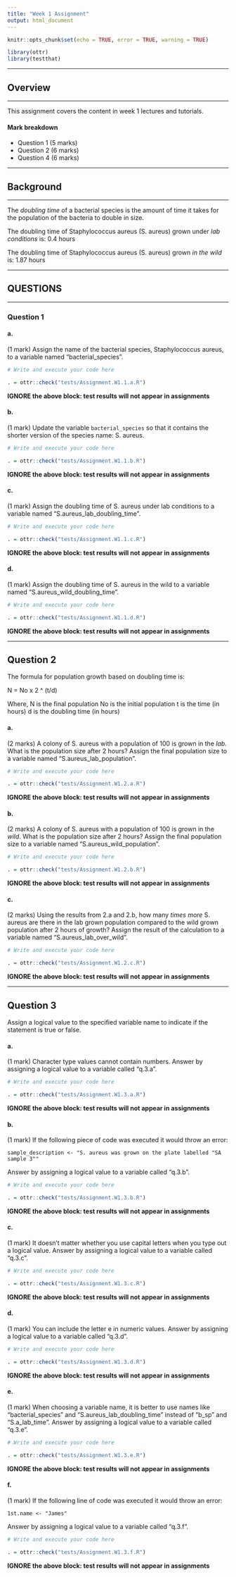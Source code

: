 ```yaml
---
title: "Week 1 Assignment"
output: html_document
---
```


```r
knitr::opts_chunk$set(echo = TRUE, error = TRUE, warning = TRUE)

library(ottr)
library(testthat)
```

---

## Overview

---

This assignment covers the content in week 1 lectures and tutorials. 

#### Mark breakdown
- Question 1 (5 marks)
- Question 2 (6 marks)
- Question 4 (6 marks)

---

## Background

---

The *doubling time* of a bacterial species is the amount of time it takes for the population of the bacteria to double in size.

The doubling time of Staphylococcus aureus (S. aureus) grown under *lab conditions* is: 0.4 hours

The doubling time of Staphylococcus aureus (S. aureus) grown *in the wild* is: 1.87 hours

---

## QUESTIONS

---

### Question 1 

#### a.
(1 mark)
Assign the name of the bacterial species, Staphylococcus aureus, to a variable named "bacterial_species".
```r
# Write and execute your code here

```

```r
. = ottr::check("tests/Assignment.W1.1.a.R")
```
**IGNORE the above block: test results will not appear in assignments** 

#### b.
(1 mark)
Update the variable `bacterial_species` so that it contains the shorter version of the species name: S. aureus.
```r
# Write and execute your code here

```

```r
. = ottr::check("tests/Assignment.W1.1.b.R")
```
**IGNORE the above block: test results will not appear in assignments** 

#### c.
(1 mark)
Assign the doubling time of S. aureus under lab conditions to a variable named "S.aureus_lab_doubling_time".
```r
# Write and execute your code here

```

```r
. = ottr::check("tests/Assignment.W1.1.c.R")
```
**IGNORE the above block: test results will not appear in assignments** 

#### d.
(1 mark)
Assign the doubling time of S. aureus in the wild to a variable named "S.aureus_wild_doubling_time".
```r
# Write and execute your code here

```

```r
. = ottr::check("tests/Assignment.W1.1.d.R")
```
**IGNORE the above block: test results will not appear in assignments** 

---

## Question 2

The formula for population growth based on doubling time is:

N = No x 2 ^ (t/d)

Where, N is the final population
       No is the initial population
       t is the time (in hours)
       d is the doubling time (in hours)

#### a.
(2 marks)
A colony of S. aureus with a population of 100 is grown in the *lab*. What is the population size after 2 hours? Assign the final population size to a variable named "S.aureus_lab_population".
```r
# Write and execute your code here

```

```r
. = ottr::check("tests/Assignment.W1.2.a.R")
```
**IGNORE the above block: test results will not appear in assignments** 

#### b.
(2 marks)
A colony of S. aureus with a population of 100 is grown in the *wild*. What is the population size after 2 hours? Assign the final population size to a variable named "S.aureus_wild_population".
```r
# Write and execute your code here

```

```r
. = ottr::check("tests/Assignment.W1.2.b.R")
```
**IGNORE the above block: test results will not appear in assignments** 

#### c. 
(2 marks)
Using the results from 2.a and 2.b, how many *times more* S. aureus are there in the lab grown population compared to the wild grown population after 2 hours of growth? Assign the result of the calculation to a variable named "S.aureus_lab_over_wild".
```r
# Write and execute your code here

```

```r
. = ottr::check("tests/Assignment.W1.2.c.R")
```
**IGNORE the above block: test results will not appear in assignments** 

---

## Question 3

Assign a logical value to the specified variable name to indicate if the statement is true or false.

#### a. 
(1 mark)
Character type values cannot contain numbers. Answer by assigning a logical value to a variable called "q.3.a".
```r
# Write and execute your code here

```

```r
. = ottr::check("tests/Assignment.W1.3.a.R")
```
**IGNORE the above block: test results will not appear in assignments** 

#### b.
(1 mark)
If the following piece of code was executed it would throw an error:

    sample_description <- "S. aureus was grown on the plate labelled "SA sample 3""
    
Answer by assigning a logical value to a variable called "q.3.b".
```r
# Write and execute your code here

```

```r
. = ottr::check("tests/Assignment.W1.3.b.R")
```
**IGNORE the above block: test results will not appear in assignments** 

#### c. 
(1 mark)
It doesn't matter whether you use capital letters when you type out a logical value. Answer by assigning a logical value to a variable called "q.3.c".
```r
# Write and execute your code here

```

```r
. = ottr::check("tests/Assignment.W1.3.c.R")
```
**IGNORE the above block: test results will not appear in assignments** 

#### d. 
(1 mark)
You can include the letter e in numeric values. Answer by assigning a logical value to a variable called "q.3.d".
```r
# Write and execute your code here

```

```r
. = ottr::check("tests/Assignment.W1.3.d.R")
```
**IGNORE the above block: test results will not appear in assignments** 

#### e. 
(1 mark)
When choosing a variable name, it is better to use names like "bacterial_species" and "S.aureus_lab_doubling_time" instead of "b_sp" and "S.a_lab_time". Answer by assigning a logical value to a variable called "q.3.e".
```r
# Write and execute your code here

```

```r
. = ottr::check("tests/Assignment.W1.3.e.R")
```
**IGNORE the above block: test results will not appear in assignments** 

#### f.
(1 mark)
If the following line of code was executed it would throw an error:

    1st.name <- "James"
    
Answer by assigning a logical value to a variable called "q.3.f".
```r
# Write and execute your code here

```

```r
. = ottr::check("tests/Assignment.W1.3.f.R")
```
**IGNORE the above block: test results will not appear in assignments** 
